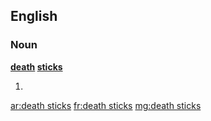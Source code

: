 ==English==

===Noun===
'''[[death]] [[stick]]s'''

# {{plural of|[[death stick]]}}

[[ar:death sticks]]
[[fr:death sticks]]
[[mg:death sticks]]